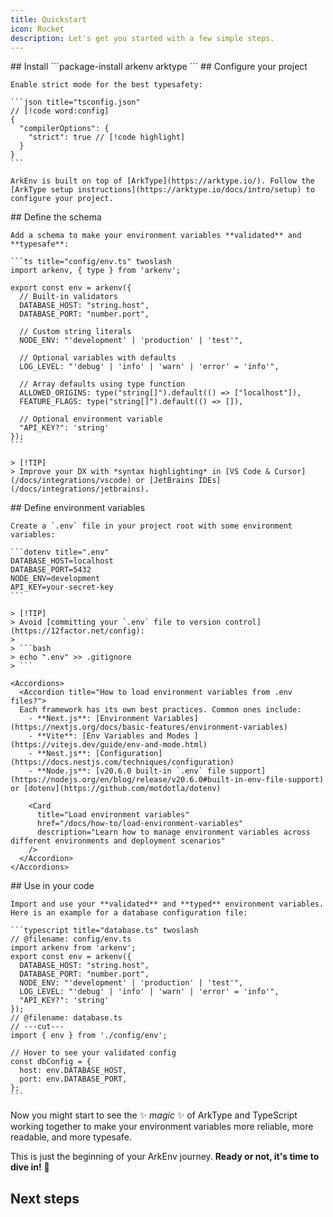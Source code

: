 ```yaml
---
title: Quickstart
icon: Rocket
description: Let's get you started with a few simple steps.
---
```


<Steps>
  <Step>
    ## Install
    ```package-install
    arkenv arktype
    ```
  </Step>

  <Step>
    ## Configure your project

    Enable strict mode for the best typesafety:

    ```json title="tsconfig.json"
    // [!code word:config]
    {
      "compilerOptions": {
        "strict": true // [!code highlight]
      }
    }
    ```
    
    ArkEnv is built on top of [ArkType](https://arktype.io/). Follow the [ArkType setup instructions](https://arktype.io/docs/intro/setup) to configure your project.
  </Step>

  <Step>
    ## Define the schema

    Add a schema to make your environment variables **validated** and **typesafe**:

    ```ts title="config/env.ts" twoslash
    import arkenv, { type } from 'arkenv';

    export const env = arkenv({
      // Built-in validators
      DATABASE_HOST: "string.host",
      DATABASE_PORT: "number.port",
      
      // Custom string literals
      NODE_ENV: "'development' | 'production' | 'test'",
      
      // Optional variables with defaults
      LOG_LEVEL: "'debug' | 'info' | 'warn' | 'error' = 'info'",
      
      // Array defaults using type function
      ALLOWED_ORIGINS: type("string[]").default(() => ["localhost"]),
      FEATURE_FLAGS: type("string[]").default(() => []),
      
      // Optional environment variable
      "API_KEY?": 'string'
    });
    ```

    > [!TIP]
    > Improve your DX with *syntax highlighting* in [VS Code & Cursor](/docs/integrations/vscode) or [JetBrains IDEs](/docs/integrations/jetbrains).
  </Step>

  <Step>
    ## Define environment variables

    Create a `.env` file in your project root with some environment variables:

    ```dotenv title=".env"
    DATABASE_HOST=localhost
    DATABASE_PORT=5432
    NODE_ENV=development
    API_KEY=your-secret-key
    ```

    > [!TIP]
    > Avoid [committing your `.env` file to version control](https://12factor.net/config):
    >
    > ```bash
    > echo ".env" >> .gitignore
    > ```

    <Accordions>
      <Accordion title="How to load environment variables from .env files?">
      Each framework has its own best practices. Common ones include:
        - **Next.js**: [Environment Variables](https://nextjs.org/docs/basic-features/environment-variables)
        - **Vite**: [Env Variables and Modes ](https://vitejs.dev/guide/env-and-mode.html)
        - **Nest.js**: [Configuration](https://docs.nestjs.com/techniques/configuration)
        - **Node.js**: [v20.6.0 built-in `.env` file support](https://nodejs.org/en/blog/release/v20.6.0#built-in-env-file-support) or [dotenv](https://github.com/motdotla/dotenv)
  
        <Card
          title="Load environment variables"
          href="/docs/how-to/load-environment-variables"
          description="Learn how to manage environment variables across different environments and deployment scenarios"
        />
      </Accordion>
    </Accordions>
  </Step>

  <Step>
    ## Use in your code

    Import and use your **validated** and **typed** environment variables. Here is an example for a database configuration file:

    ```typescript title="database.ts" twoslash
    // @filename: config/env.ts
    import arkenv from 'arkenv';
    export const env = arkenv({
      DATABASE_HOST: "string.host",
      DATABASE_PORT: "number.port",
      NODE_ENV: "'development' | 'production' | 'test'",
      LOG_LEVEL: "'debug' | 'info' | 'warn' | 'error' = 'info'",
      "API_KEY?": 'string'
    });
    // @filename: database.ts
    // ---cut---
    import { env } from './config/env';

    // Hover to see your validated config
    const dbConfig = {
      host: env.DATABASE_HOST,
      port: env.DATABASE_PORT,
    };
    ```
  </Step>
</Steps>

Now you might start to see the :sparkles: _magic_ :sparkles: of ArkType and TypeScript working together to make your environment variables more reliable, more readable, and more typesafe.

This is just the beginning of your ArkEnv journey. **Ready or not, it's time to dive in!** 🌊

## Next steps

<Cards>
  <Card 
    title="Integrate with VS Code & Cursor" 
    href="/docs/integrations/vscode" 
    description="Get syntax highlighting and enhanced developer experience with the ArkType VS Code extension"
  />
  <Card 
    title="Load environment variables" 
    href="/docs/how-to/load-environment-variables" 
    description="Learn how to manage environment variables across different environments and deployment scenarios"
  />
  <Card 
    title="Examples" 
    href="/docs/examples#examples"
    description="See examples of ArkEnv in action"
  />
</Cards>
